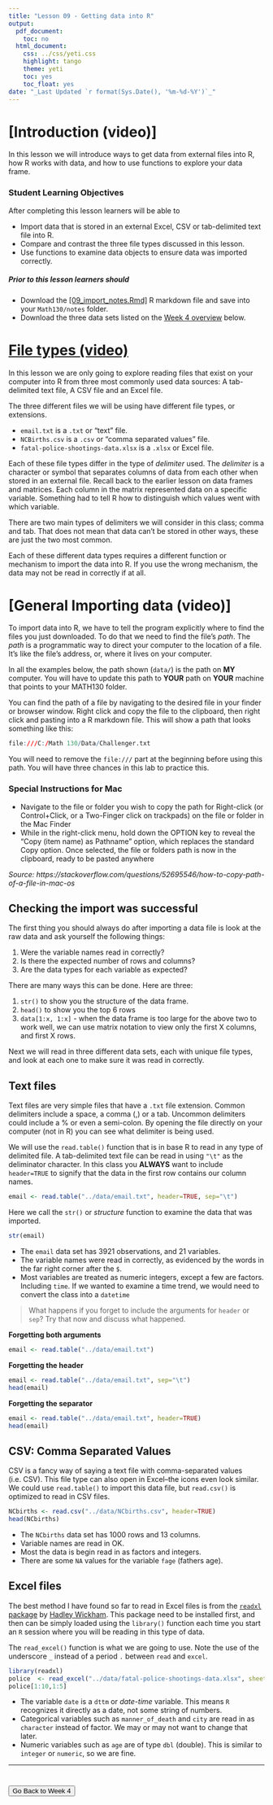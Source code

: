 ```yaml
---
title: "Lesson 09 - Getting data into R"
output:
  pdf_document:
    toc: no
  html_document:
    css: ../css/yeti.css
    highlight: tango
    theme: yeti
    toc: yes
    toc_float: yes
date: "_Last Updated `r format(Sys.Date(), '%m-%d-%Y')`_"
---
```



# [Introduction (video)]
In this lesson we will introduce ways to get data from external files into R, how R works with data, and how to use functions to explore your data frame. 

### Student Learning Objectives
After completing this lesson learners will be able to

* Import data that is stored in an external Excel, CSV or tab-delimited text file into R.
* Compare and contrast the three file types discussed in this lesson. 
* Use functions to examine data objects to ensure data was imported correctly. 

##### Prior to this lesson learners should

* Download the [[09_import_notes.Rmd]](09_import_notes.Rmd) R markdown file and save into your `Math130/notes` folder. 
* Download the three data sets listed on the [Week 4 overview](../wk4.html) below.


# [File types (video)]()
In this lesson we are only going to explore reading files that exist on your computer into R from three most commonly used data sources: A tab-delimited text file, A CSV file and an Excel file. 

The three different files we will be using have different file types, or extensions.  

* `email.txt` is a `.txt` or "text" file.
* `NCBirths.csv` is a `.csv` or "comma separated values" file.
* `fatal-police-shootings-data.xlsx` is a `.xlsx` or Excel file. 

Each of these file types differ in the type of _delimiter_ used. The _delimiter_ is a character or symbol that separates columns of data from each other when stored in an external file.  Recall back to the earlier lesson on data frames and matrices. Each column in the matrix represented data on a specific variable. Something had to tell R how to distinguish which values went with which variable. 

There are two main types of delimiters we will consider in this class; comma and tab. That does not mean that data can't be stored in other ways, these are just the two most common. 

Each of these different data types requires a different function or mechanism to import the data into R. If you use the wrong mechanism, the data may not be read in correctly if at all. 


# [General Importing data (video)]

To import data into R, we have to tell the program explicitly where to find the files you just downloaded. To do that we need to find the file's _path_. The _path_ is a programmatic way to direct your computer to the location of a file. It's like the file's address, or, where it lives on your computer. 
<!-- ([link]("../static/img/path.png") to picture to explain absolute vs relative path if there is time) -->

In all the examples below, the path shown (`data/`) is the path on **MY** computer. You will have to update this path to **YOUR** path on **YOUR** machine that points to your MATH130 folder. 

You can find the path of a file by navigating to the desired file in your finder or browser window. Right click and copy the file to the clipboard, then right click and pasting into a R markdown file. This will show a path that looks something like this: 

```r
file:///C:/Math 130/Data/Challenger.txt
```

You will need to remove the `file:///` part at the beginning before using this path. You will have three chances in this lab to practice this. 


### Special Instructions for Mac

* Navigate to the file or folder you wish to copy the path for Right-click (or Control+Click, or a Two-Finger click on trackpads) on the file or folder in the Mac Finder
* While in the right-click menu, hold down the OPTION key to reveal the “Copy (item name) as Pathname” option, which replaces the standard Copy option. Once selected, the file or folders path is now in the clipboard, ready to be pasted anywhere

*Source: https://stackoverflow.com/questions/52695546/how-to-copy-path-of-a-file-in-mac-os*

## Checking the import was successful

The first thing you should always do after importing a data file is look at the raw data and ask yourself the following things: 

1. Were the variable names read in correctly? 
2. Is there the expected number of rows and columns? 
3. Are the data types for each variable as expected? 

There are many ways this can be done. Here are three:

1. `str()` to show you the structure of the data frame. 
2. `head()` to show you the top 6 rows
3. `data[1:x, 1:x]` - when the data frame is too large for the above two to work well, we can use matrix notation to view only the first X columns, and first X rows. 

Next we will read in three different data sets, each with unique file types, and look at each one to make sure it was read in correctly. 

## Text files
Text files are very simple files that have a `.txt` file extension. Common delimiters include a space, a comma (,) or a tab. Uncommon delimiters could include a % or even a semi-colon. By opening the file directly on your computer (not in R) you can see what delimiter is being used. 

We will use the `read.table()` function that is in base R to read in any type of delimited file. A tab-delimited text file can be read in using `"\t"` as the deliminator character. In this class you **ALWAYS** want to include `header=TRUE` to signify that the data in the first row contains our column names. 
```r
email <- read.table("../data/email.txt", header=TRUE, sep="\t")
```

Here we call the `str()` or _structure_ function to examine the data that was imported. 
```r
str(email)
```

* The `email` data set has 3921 observations, and 21 variables. 
* The variable names were read in correctly, as evidenced by the words in the far right corner after the `$`. 
* Most variables are treated as numeric integers, except a few are factors. Including `time`. If we wanted to examine a time trend, we would need to convert the class into a `datetime` 

> What happens if you forget to include the arguments for `header` or `sep`? Try that now and discuss what happened. 
<!-- > What happens if you forget to include the arguments for `header` or `sep`? Try that now and discuss with your neighbor what happened.  -->

**Forgetting both arguments**

```r
email <- read.table("../data/email.txt")
```

**Forgetting the header**
```r
email <- read.table("../data/email.txt", sep="\t")
head(email)
```

**Forgetting the separator**
```r
email <- read.table("../data/email.txt", header=TRUE)
head(email)
```


## CSV: Comma Separated Values
CSV is a fancy way of saying a text file with comma-separated values (i.e. CSV). This file type can also open in Excel--the icons even look similar. We could use `read.table()` to import this data file, but `read.csv()` is optimized to read in CSV files. 

```r
NCbirths <- read.csv("../data/NCbirths.csv", header=TRUE)
head(NCbirths)
```

* The `NCbirths` data set has 1000 rows and 13 columns. 
* Variable names are read in OK. 
* Most the data is begin read in as factors and integers. 
* There are some `NA` values for the variable `fage` (fathers age). 


## Excel files
The best method I have found so far to read in Excel files is from the [`readxl` package](http://readxl.tidyverse.org/) by [Hadley Wickham](http://hadley.nz/). This package need to be installed first, and then can be simply loaded using the `library()` function each time you start an `R` session where you will be reading in this type of data. 

The `read_excel()` function is what we are going to use. Note the use of the underscore `_` instead of a period `.` between `read` and `excel`. 

```r
library(readxl)
police  <- read_excel("../data/fatal-police-shootings-data.xlsx", sheet=1, col_names=TRUE)
police[1:10,1:5]
```


* The variable `date` is a `dttm` or _date-time_ variable. This means `R` recognizes it directly as a date, not some string of numbers. 
* Categorical variables such as `manner_of_death` and `city` are read in as `character` instead of factor. We may or may not want to change that later.
* Numeric variables such as `age` are of type `dbl` (double). This is similar to `integer` or `numeric`, so we are fine. 


-----

# <a href="https://norcalbiostat.github.io/MATH130/wk4.html"><button type="button">Go Back to Week 4</button> </a>


